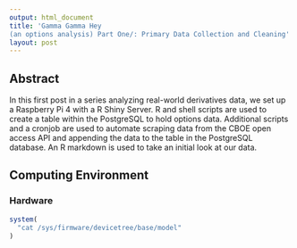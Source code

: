 ```yaml
---
output: html_document
title: 'Gamma Gamma Hey 
(an options analysis) Part One/: Primary Data Collection and Cleaning'
layout: post
---
```


## Abstract

In this first post in a series analyzing real-world derivatives data, we set up a Raspberry Pi 4 with a R Shiny Server. R and shell scripts are used to create a table within the PostgreSQL to hold options data. Additional scripts and a cronjob are used to automate scraping data from the CBOE open access API and appending the data to the table in the PostgreSQL database. An R markdown is used to take an initial look at our data. 

## Computing Environment

### Hardware

```r

system(
  "cat /sys/firmware/devicetree/base/model"
)

```